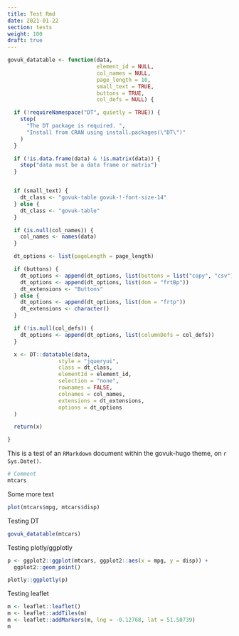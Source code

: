 ```yaml
---
title: Test Rmd
date: 2021-01-22
section: tests
weight: 100
draft: true
---
```


```r
govuk_datatable <- function(data,
                            element_id = NULL,
                            col_names = NULL,
                            page_length = 10,
                            small_text = TRUE,
                            buttons = TRUE,
                            col_defs = NULL) {

  if (!requireNamespace("DT", quietly = TRUE)) {
    stop(
      "The DT package is required. ",
      "Install from CRAN using install.packages(\"DT\")"
    )
  }

  if (!is.data.frame(data) & !is.matrix(data)) {
    stop("data must be a data frame or matrix")
  }


  if (small_text) {
    dt_class <- "govuk-table govuk-!-font-size-14"
  } else {
    dt_class <- "govuk-table"
  }

  if (is.null(col_names)) {
    col_names <- names(data)
  }

  dt_options <- list(pageLength = page_length)

  if (buttons) {
    dt_options <- append(dt_options, list(buttons = list("copy", "csv")))
    dt_options <- append(dt_options, list(dom = "frtBp"))
    dt_extensions <- "Buttons"
  } else {
    dt_options <- append(dt_options, list(dom = "frtp"))
    dt_extensions <- character()
  }

  if (!is.null(col_defs)) {
    dt_options <- append(dt_options, list(columnDefs = col_defs))
  }

  x <- DT::datatable(data,
                style = "jqueryui",
                class = dt_class,
                elementId = element_id,
                selection = "none",
                rownames = FALSE,
                colnames = col_names,
                extensions = dt_extensions,
                options = dt_options
  )

  return(x)

}
```

This is a test of an `RMarkdown` document within the govuk-hugo theme, on `r Sys.Date()`.

```r
# Comment
mtcars
```

Some more text

```r
plot(mtcars$mpg, mtcars$disp)
```


Testing DT

```r
govuk_datatable(mtcars)
```


Testing plotly/ggplotly

```r
p <- ggplot2::ggplot(mtcars, ggplot2::aes(x = mpg, y = disp)) +
  ggplot2::geom_point()

plotly::ggplotly(p)

```


Testing leaflet
```r
m <- leaflet::leaflet()
m <- leaflet::addTiles(m)
m <- leaflet::addMarkers(m, lng = -0.12768, lat = 51.50739)
m
```

